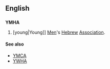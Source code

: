 ==English==
{{wikipedia}}
==={{initialism}}===
'''YMHA'''

# [young|Young]] [[men|Men]]'s [[Hebrew]] [[association|Association]].

====See also====
*[[YMCA]]
*[[YWHA]]